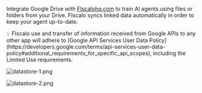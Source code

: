 Integrate Google Drive with [FIscalohq.com](http://fiscalohq.com/) to train AI agents using files or folders from your Drive.
FIscalo syncs linked data automatically in order to keep your agent up-to-date.

<Note>
  💡 FIscalo use and transfer of information received from Google APIs to any
  other app will adhere to [Google API Services User Data
  Policy](https://developers.google.com/terms/api-services-user-data-policy#additional_requirements_for_specific_api_scopes),
  including the Limited Use requirements.
</Note>

![datastore-1.png](/images/google-drive/datastore-1.jpeg)

![datastore-2.png](/images/google-drive/datastore-2.jpeg)
